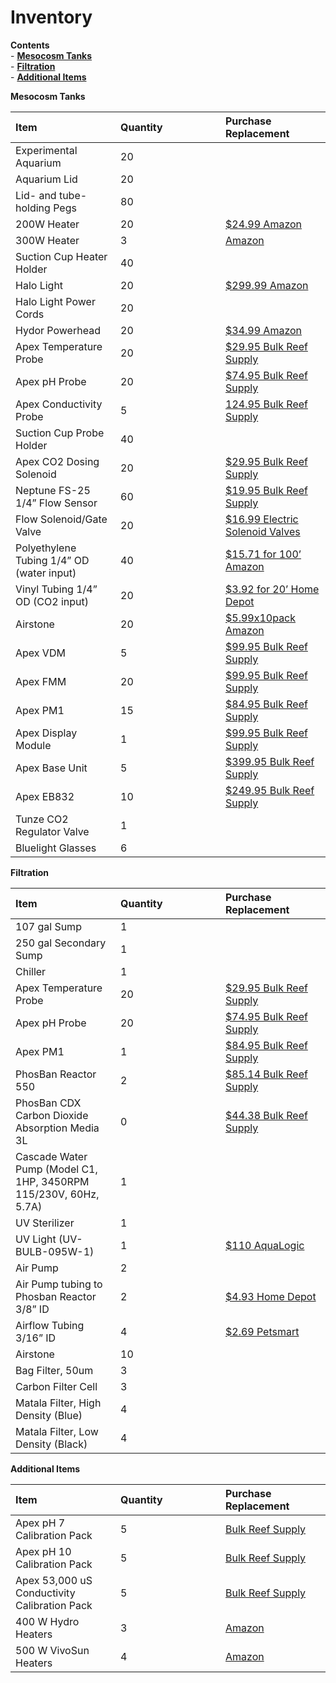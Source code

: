 # Inventory

**Contents**  
- [**Mesocosm Tanks**](#Mesocosm_Tanks)  
- [**Filtration**](#Filtration)  
- [**Additional Items**](#Additional_Items)
  
  
<a name="Mesocosm_Tanks"></a> **Mesocosm Tanks**

| Item | Quantity | Purchase Replacement |
| :--- | :--- | :--- |
| Experimental Aquarium | 20 | 
| Aquarium Lid | 20 | 
| Lid- and tube-holding Pegs | 80 |
| 200W Heater | 20 | [$24.99 Amazon](https://www.amazon.com/Hydor-Submersible-Glass-Aquarium-Heater/dp/B00061UQ7K) |
| 300W Heater | 3 | [Amazon](https://www.amazon.com/INKBIRDPLUS-Submersible-Thermostat-Temperature-Controller/dp/B095VRTSMJ/ref=sr_1_11?crid=13FV6UBTFJO2M&keywords=300+w+aquarium+heater&qid=1664836879&qu=eyJxc2MiOiI0LjA4IiwicXNhIjoiMy42MiIsInFzcCI6IjIuODEifQ%3D%3D&sprefix=300+W+aquariu%2Caps%2C143&sr=8-11) |
| Suction Cup Heater Holder | 40 |
| Halo Light | 20 | [$299.99 Amazon](https://www.amazon.com/Aquatic-Life-Halo-Basic-Fixture/dp/B00T6FGDJW) |
| Halo Light Power Cords | 20 |
| Hydor Powerhead | 20 | [$34.99 Amazon](https://www.amazon.com/Hydor-Koralia-Nano-Aquarium-Circulation/dp/B0036S70ZG/ref=sr_1_2?keywords=hydor+powerhead&qid=1572981966&s=pet-supplies&sr=1-2) |
| Apex Temperature Probe | 20 | [$29.95 Bulk Reef Supply](https://www.bulkreefsupply.com/temperature-probe-neptune-systems.html) |
| Apex pH Probe | 20 | [$74.95 Bulk Reef Supply](https://www.bulkreefsupply.com/lab-grade-double-junction-ph-probe-neptune-systems.html) |
| Apex Conductivity Probe | 5 | [124.95 Bulk Reef Supply](https://www.bulkreefsupply.com/neptune-systems-lab-grade-conductivity-probe.html) |
| Suction Cup Probe Holder | 40 |
| Apex CO2 Dosing Solenoid | 20 | [$29.95 Bulk Reef Supply](https://www.bulkreefsupply.com/sv-1-solenoid-valve-neptune-systems.html) |
| Neptune FS-25 1/4" Flow Sensor | 60 | [$19.95 Bulk Reef Supply](https://www.bulkreefsupply.com/1-4-flow-sensor-fs25-neptune-systems.html) |
| Flow Solenoid/Gate Valve | 20 | [$16.99 Electric Solenoid Valves](https://www.electricsolenoidvalves.com/1-4-120v-ac-electric-plastic-solenoid-valve/) |
| Polyethylene Tubing 1/4" OD (water input) | 40 | [$15.71 for 100' Amazon](https://www.amazon.com/Dixon-0817-Polyethylene-DI087002-Natural/dp/B00LT0T3MG/ref=sr_1_4?crid=ETZJL4UXADQY&dchild=1&keywords=polyethylene+tubing+1%2F4+od&qid=1590806141&sprefix=polyethylene+tubing%2Caps%2C211&sr=8-4#feature-bullets-btf)
| Vinyl Tubing 1/4" OD (CO2 input) | 20 | [$3.92 for 20' Home Depot](https://www.homedepot.com/p/Everbilt-1-4-in-O-D-x-1-6-in-I-D-x-20-ft-Clear-PVC-Vinyl-Tubing-701968/207144351)
| Airstone | 20 | [$5.99x10pack Amazon](https://www.amazon.com/Pawfly-Cylinder-Diffuser-Airstones-Hydroponics/dp/B075QCWGZQ/ref=sr_1_5?crid=3EXLLKKDA2NYZ&keywords=airstones+for+aquariums&qid=1572983301&sprefix=airstone%2Caps%2C197&sr=8-5) |
| Apex VDM | 5 | [$99.95 Bulk Reef Supply](https://www.bulkreefsupply.com/led-pumps-control-module-vdm-neptune-systems.html) |
| Apex FMM | 20 | [$99.95 Bulk Reef Supply](https://www.bulkreefsupply.com/fmm-fluid-monitoring-module-neptune-systems.html) |
| Apex PM1 | 15 | [$84.95 Bulk Reef Supply](https://www.bulkreefsupply.com/ph-orp-probe-module-pm1-neptune-systems.html) |
| Apex Display Module | 1 | [$99.95 Bulk Reef Supply](https://www.bulkreefsupply.com/apex-display-module-neptune-systems.html) |
| Apex Base Unit | 5 | [$399.95 Bulk Reef Supply](https://www.bulkreefsupply.com/apex-controller-base-unit-neptune-systems.html) |
| Apex EB832 | 10 | [$249.95 Bulk Reef Supply](https://www.bulkreefsupply.com/energybar-832-neptune-systems.html) |
| Tunze CO2 Regulator Valve | 1 |
| Bluelight Glasses | 6 |
  
<a name="Filtration"></a> **Filtration**

| Item | Quantity | Purchase Replacement |
| :--- | :--- | :--- |
| 107 gal Sump | 1 |
| 250 gal Secondary Sump | 1 |
| Chiller | 1 |
| Apex Temperature Probe | 20 | [$29.95 Bulk Reef Supply](https://www.bulkreefsupply.com/temperature-probe-neptune-systems.html) |
| Apex pH Probe | 20 | [$74.95 Bulk Reef Supply](https://www.bulkreefsupply.com/lab-grade-double-junction-ph-probe-neptune-systems.html) |
| Apex PM1 | 1 | [$84.95 Bulk Reef Supply](https://www.bulkreefsupply.com/ph-orp-probe-module-pm1-neptune-systems.html) |
| PhosBan Reactor 550 | 2 | [$85.14 Bulk Reef Supply](https://www.bulkreefsupply.com/phosban-reactor-550.html) |
| PhosBan CDX Carbon Dioxide Absorption Media 3L | 0 | [$44.38 Bulk Reef Supply](https://www.bulkreefsupply.com/cdx-carbon-dioxide-adsorption-media-two-little-fishies.html) |
| Cascade Water Pump (Model C1, 1HP, 3450RPM 115/230V, 60Hz, 5.7A) | 1 | 
| UV Sterilizer | 1 | 
| UV Light (UV-BULB-095W-1) | 1 | [$110 AquaLogic](https://aqualogicinc.com/product/aqua-logic-uv-lamps/)
| Air Pump | 2 |
| Air Pump tubing to Phosban Reactor 3/8" ID | 2 | [$4.93 Home Depot](https://www.homedepot.com/p/UDP-3-8-in-I-D-x-1-2-in-O-D-x-10-ft-Clear-Vinyl-Tubing-T10006008/304185141) |
| Airflow Tubing 3/16" ID | 4 | [$2.69 Petsmart](https://www.petsmart.com/fish/filters-and-pumps/air-and-water-pumps/grreat-choice-airline-tubing-5202767.html) |
| Airstone | 10 |
| Bag Filter, 50um | 3 |
| Carbon Filter Cell | 3 |
| Matala Filter, High Density (Blue) | 4 |
| Matala Filter, Low Density (Black) | 4 |

  
<a name="Additional_Items"></a> **Additional Items**

| Item | Quantity | Purchase Replacement |
| :--- | :--- | :--- |
| Apex pH 7 Calibration Pack | 5 | [Bulk Reef Supply](https://www.bulkreefsupply.com/probe-calibration-kit-ph-7-0-ph-10-0-salinity-53000us-neptune-systems.html) |
| Apex pH 10 Calibration Pack | 5 | [Bulk Reef Supply](https://www.bulkreefsupply.com/probe-calibration-kit-ph-7-0-ph-10-0-salinity-53000us-neptune-systems.html) |
| Apex 53,000 uS Conductivity Calibration Pack | 5 | [Bulk Reef Supply](https://www.bulkreefsupply.com/probe-calibration-kit-ph-7-0-ph-10-0-salinity-53000us-neptune-systems.html) |
| 400 W Hydro Heaters | 3 | [Amazon](https://www.amazon.com/Hydor-Submersible-Glass-Aquarium-Heater/dp/B0006JLPFO/ref=sr_1_2?crid=BCFXEM3W4BLB&keywords=400+watt+hydro+heater&qid=1664836684&qu=eyJxc2MiOiIxLjUxIiwicXNhIjoiMC4wMCIsInFzcCI6IjAuMDAifQ%3D%3D&s=pet-supplies&sprefix=400+watt+hydro+heat%2Cpets%2C179&sr=1-2) |
| 500 W VivoSun Heaters | 4 | [Amazon](https://www.amazon.com/VIVOSUN-Submersible-Intelligent-Temperature-Over-Temperature/dp/B0B67GXYHM/ref=sr_1_5?crid=3UG470OOQWSSE&keywords=500+W+VivoSun+aquarium&qid=1664836737&qu=eyJxc2MiOiIwLjI1IiwicXNhIjoiMC4wMCIsInFzcCI6IjAuMDAifQ%3D%3D&sprefix=500+w+vivosun+aquarium%2Caps%2C106&sr=8-5) |
